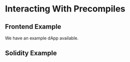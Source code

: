 # Interacting With Precompiles

## Frontend Example
We have an example dApp available.
## Solidity Example